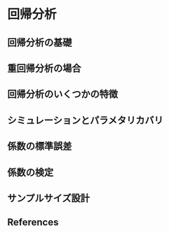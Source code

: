 # 回帰分析

## 回帰分析の基礎
## 重回帰分析の場合
## 回帰分析のいくつかの特徴
## シミュレーションとパラメタリカバリ
## 係数の標準誤差
## 係数の検定
## サンプルサイズ設計


## References

::: {#refs}
:::
